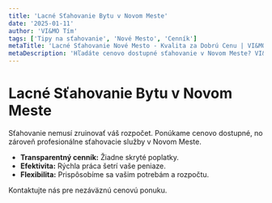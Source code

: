 ```yaml
---
title: 'Lacné Sťahovanie Bytu v Novom Meste'
date: '2025-01-11'
author: 'VI&MO Tím'
tags: ['Tipy na sťahovanie', 'Nové Mesto', 'Cenník']
metaTitle: 'Lacné Sťahovanie Nové Mesto - Kvalita za Dobrú Cenu | VI&MO'
metaDescription: 'Hľadáte cenovo dostupné sťahovanie v Novom Meste? VI&MO ponúka kvalitné služby za férové ceny. Pozrite si náš cenník.'
---
```


# Lacné Sťahovanie Bytu v Novom Meste

Sťahovanie nemusí zruinovať váš rozpočet. Ponúkame cenovo dostupné, no zároveň profesionálne sťahovacie služby v Novom Meste.

- **Transparentný cenník:** Žiadne skryté poplatky.
- **Efektivita:** Rýchla práca šetrí vaše peniaze.
- **Flexibilita:** Prispôsobíme sa vašim potrebám a rozpočtu.

Kontaktujte nás pre nezáväznú cenovú ponuku.
